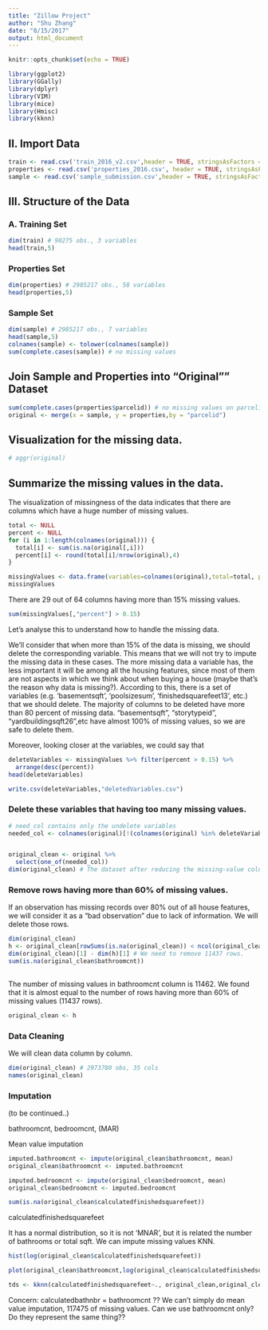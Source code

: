 ```yaml
---
title: "Zillow Project"
author: "Shu Zhang"
date: "8/15/2017"
output: html_document
---
```


```r
knitr::opts_chunk$set(echo = TRUE)
```


```r
library(ggplot2)
library(GGally)
library(dplyr)
library(VIM)
library(mice)
library(Hmisc)
library(kknn)
```



## II. Import Data


```r
train <- read.csv('train_2016_v2.csv',header = TRUE, stringsAsFactors = FALSE)
properties <- read.csv('properties_2016.csv', header = TRUE, stringsAsFactors = FALSE)
sample <- read.csv('sample_submission.csv',header = TRUE, stringsAsFactors = FALSE)
```

## III. Structure of the Data
### A. Training Set


```r
dim(train) # 90275 obs., 3 variables
head(train,5)
```
### Properties Set
```r
dim(properties) # 2985217 obs., 58 variables
head(properties,5)
```
### Sample Set
```r
dim(sample) # 2985217 obs., 7 variables
head(sample,5)
colnames(sample) <- tolower(colnames(sample))
sum(complete.cases(sample)) # no missing values
```
## Join Sample and Properties into "Original"" Dataset
```r
sum(complete.cases(properties$parcelid)) # no missing values on parcelid column
original <- merge(x = sample, y = properties,by = "parcelid")

```

## Visualization for the missing data.

```r
# aggr(original)

```


## Summarize the missing values in the data.

The visualization of missingness of the data indicates that there are columns which have a huge number of missing values. 

```r
total <- NULL
percent <- NULL
for (i in 1:length(colnames(original))) {
  total[i] <- sum(is.na(original[,i]))
  percent[i] <- round(total[i]/nrow(original),4)
}

missingValues <- data.frame(variables=colnames(original),total=total, percent=percent)
missingValues
```
There are 29 out of 64 columns having more than 15% missing values.
```r
sum(missingValues[,"percent"] > 0.15)

```
Let's analyse this to understand how to handle the missing data.


We'll consider that when more than 15% of the data is missing, we should delete the corresponding variable. This means that we will not try to impute the missing data in these cases. The more missing data a variable has, the less important it will be among all the housing features, since most of them are not aspects in which we think about when buying a house (maybe that's the reason why data is missing?). According to this, there is a set of variables (e.g. 'basementsqft', 'poolsizesum', 'finishedsquarefeet13', etc.) that we should delete. The majority of columns to be deleted have more than 80 percent of missing data. "basementsqft", "storytypeid", "yardbuildingsqft26",etc have almost 100% of missing values, so we are safe to delete them.


Moreover, looking closer at the variables, we could say that 

```r
deleteVariables <- missingValues %>% filter(percent > 0.15) %>%
  arrange(desc(percent))
head(deleteVariables)

```

```r
write.csv(deleteVariables,"deletedVariables.csv")
```

### Delete these variables that having too many missing values.
```r
# need_col contains only the undelete variables
needed_col <- colnames(original)[!(colnames(original) %in% deleteVariables$variables)]


original_clean <- original %>%
  select(one_of(needed_col))
dim(original_clean) # The dataset after reducing the missing-value columns has 35 variables.
```
### Remove rows having more than 60% of missing values.
If an observation has missing records over 80% out of all house features, we will consider it as a "bad observation" due to lack of information. We will delete those rows.

```r
dim(original_clean)
h <- original_clean[rowSums(is.na(original_clean)) < ncol(original_clean)*0.6, ]
dim(original_clean)[1] - dim(h)[1] # We need to remove 11437 rows.
sum(is.na(original_clean$bathroomcnt)) 
 

```
The number of missing values in bathroomcnt column is 11462. We found that it is almost equal to the number of rows having more than 60% of missing values (11437 rows).



```r
original_clean <- h
```



### Data Cleaning
We will clean data column by column.
```r
dim(original_clean) # 2973780 obs, 35 cols
names(original_clean)
```
### Imputation 
(to be continued..)



bathroomcnt, bedroomcnt,  (MAR) 

Mean value imputation
```r
imputed.bathroomcnt <- impute(original_clean$bathroomcnt, mean)
original_clean$bathroomcnt <- imputed.bathroomcnt

imputed.bedroomcnt <- impute(original_clean$bedroomcnt, mean)
original_clean$bedroomcnt <- imputed.bedroomcnt

sum(is.na(original_clean$calculatedfinishedsquarefeet))
```
calculatedfinishedsquarefeet 

It has a normal distribution, so it is not 'MNAR', but it is related the number of bathrooms or total sqft. We can impute missing values KNN.
```r
hist(log(original_clean$calculatedfinishedsquarefeet))
```

```r
plot(original_clean$bathroomcnt,log(original_clean$calculatedfinishedsquarefeet))
```

```r
tds <- kknn(calculatedfinishedsquarefeet~., original_clean,original_clean[,-"calculatedfinishedsquarefeet"],k=10,distance=2)
```




Concern: calculatedbathnbr = bathroomcnt ??
We can't simply do mean value imputation, 117475 of missing values. Can we use bathroomcnt only? Do they represent the same thing??
```r

```


